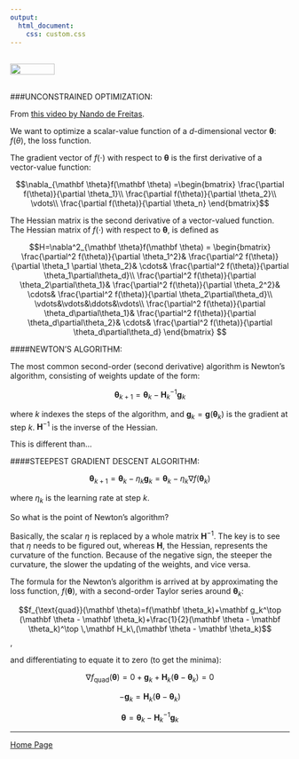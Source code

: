 ```yaml
---
output: 
  html_document:
    css: custom.css
---
```


<br>
<a href="http://rinterested.github.io/statistics/index.html">
<img HEIGHT="20" WIDTH="80" src="https://cloud.githubusercontent.com/assets/9312897/10556783/a27a26fa-745c-11e5-9b1a-2d5bd737387a.PNG"></a>
<br><br>

###UNCONSTRAINED OPTIMIZATION:
<br>

From [this video by Nando de Freitas](https://www.youtube.com/watch?v=QGOda9mz_yA).

We want to optimize a scalar-value function of a $d$-dimensional vector $\mathbf\theta$:  $f(\theta)$, the loss function.

The gradient vector of $f(\cdot)$ with respect to $\mathbf \theta$ is the first derivative of a vector-value function:

$$\nabla_{\mathbf \theta}f(\mathbf \theta)
=\begin{bmatrix}
\frac{\partial f(\theta)}{\partial \theta_1}\\
\frac{\partial f(\theta)}{\partial \theta_2}\\
\vdots\\
\frac{\partial f(\theta)}{\partial \theta_n}
\end{bmatrix}$$

The Hessian matrix is the second derivative of a vector-valued function. The Hessian matrix of $f(\cdot)$ with respect to $\mathbf \theta$, is defined as

$$H=\nabla^2_{\mathbf \theta}f(\mathbf \theta) = 
\begin{bmatrix}
\frac{\partial^2 f(\theta)}{\partial \theta_1^2}&
\frac{\partial^2 f(\theta)}{\partial \theta_1 \partial \theta_2}&
\cdots&
\frac{\partial^2 f(\theta)}{\partial \theta_1\partial\theta_d}\\
\frac{\partial^2 f(\theta)}{\partial \theta_2\partial\theta_1}&
\frac{\partial^2 f(\theta)}{\partial \theta_2^2}&
\cdots&
\frac{\partial^2 f(\theta)}{\partial \theta_2\partial\theta_d}\\
\vdots&\vdots&\ddots&\vdots\\
\frac{\partial^2 f(\theta)}{\partial \theta_d\partial\theta_1}&
\frac{\partial^2 f(\theta)}{\partial \theta_d\partial\theta_2}&
\cdots&
\frac{\partial^2 f(\theta)}{\partial \theta_d\partial\theta_d}
\end{bmatrix}
$$

####NEWTON'S ALGORITHM:

The most common second-order (second derivative) algorithm is Newton's algorithm, consisting of weights update of the form:

$$\mathbf \theta_{k+1} = \mathbf \theta_k - \mathbf H_k^{-1}\mathbf g_k$$ 

where $k$ indexes the steps of the algorithm, and $\mathbf g_k=\mathbf g(\mathbf \theta_k)$ is the gradient at step $k$. $\mathbf H^{-1}$ is the inverse of the Hessian.

This is different than...

####STEEPEST GRADIENT DESCENT ALGORITHM:

$$\mathbf \theta_{k+1} = \mathbf \theta_k - \eta_k \mathbf g_k = \mathbf \theta_k - \eta_k \nabla f(\mathbf \theta_k)$$

where $\eta_k$ is the learning rate at step $k$.

So what is the point of Newton's algorithm?

Basically, the scalar $\eta$ is replaced by a whole matrix $\mathbf H^{-1}$. The key is to see that $\eta$ needs to be figured out, whereas $\mathbf H$, the Hessian, represents the curvature of the function. Because of the negative sign, the steeper the curvature, the slower the updating of the weights, and vice versa.

The formula for the Newton's algorithm is arrived at by approximating the loss function, $f(\mathbf \theta)$, with a second-order Taylor series around $\mathbf \theta_k$:

$$f_{\text{quad}}(\mathbf \theta)=f(\mathbf \theta_k)+\mathbf g_k^\top (\mathbf \theta - \mathbf \theta_k)+\frac{1}{2}(\mathbf \theta - \mathbf \theta_k)^\top \,\mathbf H_k\,(\mathbf \theta - \mathbf \theta_k)$$,

and differentiating to equate it to zero (to get the minima):

$$\nabla f_{\text{quad}}(\mathbf \theta)=0+\mathbf g_k + \mathbf H_k (\mathbf \theta - \mathbf \theta_k)=0$$

$$-\mathbf g_k = \mathbf H_k(\mathbf \theta - \mathbf \theta_k)$$

$$\mathbf \theta = \mathbf \theta_k - \mathbf H_k^{-1}\mathbf g_k$$


---

<a href="http://rinterested.github.io/statistics/index.html">Home Page</a>
